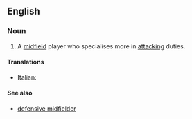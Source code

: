 ==English==

===Noun===
{{wikipedia|Midfielder#Attacking midfielder|attacking midfielder}}
{{en-noun|sg=[[attacking]] [[midfielder]]}}

# {{soccer}} A [[midfield]] player who specialises more in [[attacking]] duties.

====Translations====
{{trans-top}}
* Italian: {{t-|it|trequartista|m|f}}
{{trans-mid}}

{{trans-bottom}}

====See also====
* [[defensive midfielder]]